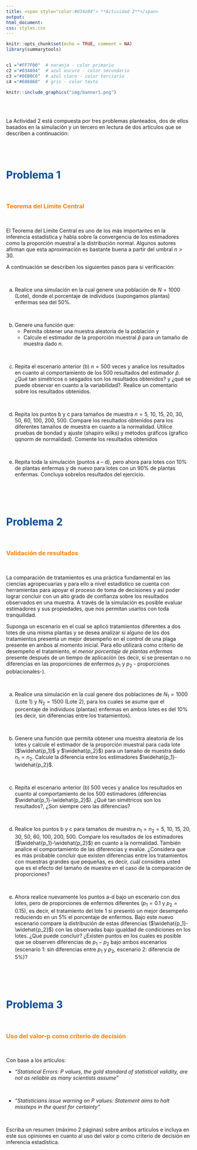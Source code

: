 ```yaml
---
title: <span style="color:#034a94"> **Actividad 2**</span>
output:
html_document:
css: styles.css
---
```


```r
knitr::opts_chunk$set(echo = TRUE, comment = NA)
library(summarytools)


c1 ="#FF7F00"  # naranja - color primario 
c2 ="#034A94"  # azul oscuro - color secundario
c3 ="#0EB0C6"  # azul claro - color terciario
c4 ="#686868"  # gris - color texto
```


```r
knitr::include_graphics("img/banner1.png")
```


</br></br>

La Actividad 2 está compuesta por tres problemas planteados, dos de ellos basados en la simulación y un tercero en lectura de dos artículos que se describen a continuación:

</br></br>

# <span style="color:#034a94"> **Problema 1**</span>

</br>

### <span style="color:#FF7F00">**Teorema del Límite Central**</span> 

</br>

El Teorema del Límite Central es uno de los más importantes en la inferencia estadística y habla sobre la convergencia de los estimadores como la proporción muestral a la distribución normal. Algunos autores afirman que esta aproximación es bastante buena a partir del umbral $n>30$.

A continuación se describen los siguientes pasos para si verificación:

</br>

a. Realice una simulación en la cual genere una población de $N=1000$ (Lote), donde el porcentaje de individuos (supongamos plantas) enfermas sea del 50%.

</br>

b. Genere una función que: 
    * Permita obtener una muestra aleatoria de la población y 
    * Calcule el estimador de la proporción muestral $\widehat{p}$ para un tamaño de muestra dado $n$. 

</br>

c. Repita el escenario anterior (b) $n=500$ veces y analice los resultados en cuanto al comportamiento de los $500$ resultados del estimador $\widehat{p}$. ¿Qué tan simétricos o sesgados son los resultados obtenidos? y ¿qué se puede observar en cuanto a la variabilidad?. Realice un comentario sobre los resultados obtenidos.

</br>

d. Repita los puntos  b y c para tamaños de muestra $n=5$, $10$, $15$, $20$, $30$, $50$, $60$, $100$, $200$, $500$. Compare los resultados obtenidos para los diferentes tamaños de muestra en cuanto a la normalidad. Utilice pruebas de bondad y ajuste (shapiro wilks) y métodos gráficos (grafico qqnorm de normalidad). Comente los resultados obtenidos

</br>

e. Repita toda la simulación (puntos a – d), pero ahora para lotes con 10% de plantas enfermas y de nuevo para lotes con un 90% de plantas enfermas. Concluya sobrelos resultados del ejercicio.


</br></br></br>

# <span style="color:#034a94">**Problema 2**</span>
</br>

### <span style="color:#FF7F00">**Validación de resultados**</span> 

</br>

La comparación de tratamientos es una práctica fundamental en las ciencias agropecuarias y para ello a nivel estadístico se cuenta con herramientas para apoyar el proceso de toma de decisiones y así poder lograr concluir con un alto grado de confianza sobre los resultados observados en una muestra. A través de la simulación es posible evaluar estimadores y sus propiedades,  que nos permitan usarlos con toda tranquilidad.   

Suponga un escenario en el cual se aplicó tratamientos diferentes a dos lotes de una misma plantas y se desea analizar si alguno de los dos tratamientos presenta un mejor desempeño en el control de una plaga presente en ambos al momento inicial. Para ello utilizará como criterio de desempeño el tratamiento, el *menor porcentaje de plantas enfermas* presente después de un tiempo de aplicación (es decir, si se presentan o no diferencias en las proporciones de enfermos $p_1$ y $p_2$ - proporciones poblacionales-). 

</br>

a. Realice una simulación en la cual genere dos poblaciones de $N_1=1000$ (Lote 1) y $N_2=1500$ (Lote 2), para los cuales se asume que el porcentaje de individuos (plantas) enfermas en ambos lotes es del 10% (es decir, sin diferencias entre los tratamientos).

</br>

b. Genere una función que permita obtener una muestra aleatoria de los lotes y calcule el estimador de la proporción muestral para cada lote ($\widehat{p_1}$ y $\widehat{p_2}$) para un tamaño de muestra dado $n_1 = n_2$. Calcule la diferencia entre los estimadores $\widehat{p_1}-\widehat{p_2}$.

</br>

c. Repita el escenario anterior (b) 500 veces y analice los resultados en cuanto al comportamiento de los $500$ estimadores (diferencias $\widehat{p_1}-\widehat{p_2}$). ¿Qué tan simétricos son los resultados?, ¿Son siempre cero las diferencias?

</br>

d. Realice los puntos b y c para tamaños de muestra $n_1 = n_2 = 5$, $10$, $15$, $20$, $30$, $50$, $60$, $100$, $200$, $500$. Compare los resultados de los estimadores ($\widehat{p_1}-\widehat{p_2}$) en cuanto a la normalidad. También analice el comportamiento de las diferencias y evalúe. ¿Considera que es más probable concluir que existen diferencias entre los tratamientos con muestras grandes que pequeñas, es decir, cuál considera usted que es el efecto del tamaño de muestra en el caso de la comparación de proporciones? 

</br>

e. Ahora realice nuevamente los puntos a-d bajo un escenario con dos lotes, pero de proporciones de enfermos diferentes ($p_1=0.1$ y $p_2=0.15$), es decir, el tratamiento del lote 1 si presentó un mejor desempeño reduciendo en un 5% el porcentaje de enfermos. Bajo este nuevo escenario compare la distribución de estas diferencias ($\widehat{p_1}-\widehat{p_2}$) con las observadas bajo igualdad de condiciones en los lotes. ¿Qué puede concluir? ¿Existen puntos en los cuales es posible que se observen diferencias de $p_1- p_2$ bajo ambos escenarios (escenario 1: sin diferencias entre $p_1$ y $p_2$, escenario 2: diferencia de 5%)?

</br></br></br>


# <span style="color:#034a94">**Problema 3**</span>

</br>

### <span style="color:#FF7F00">**Uso del valor-p como criterio de decisión**</span> 

</br>

Con base a los artículos: 


* *“Statistical Errors: P values, the gold standard of statistical validity, are not as reliable as many scientists assume”*  

</br>

* *“Statisticians issue warning on P values: Statement aims to halt missteps in the quest for certainty”* 

</br>

Escriba un resumen (máximo 2 páginas) sobre ambos artículos e incluya en este sus opiniones en cuanto al uso del valor p como criterio de decisión en inferencia estadística.





